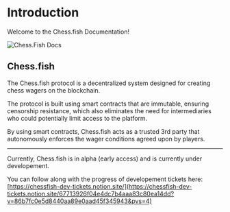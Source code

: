 # Introduction
 
Welcome to the Chess.fish Documentation!

<img src="https://upload.wikimedia.org/wikipedia/commons/8/89/Stockfish_icon_%282010-2020%29.png" alt="Chess.Fish Docs" width={250} height={250}/>

## Chess.fish


The Chess.fish protocol is a decentralized system designed for creating chess wagers on the blockchain. 

The protocol is built using smart contracts that are immutable, ensuring censorship resistance, which also eliminates the need for intermediaries who could potentially limit access to the platform.

By using smart contracts, Chess.fish acts as a trusted 3rd party that autonomously enforces the wager conditions agreed upon by players.

______ 


Currently, Chess.fish is in alpha (early access) and is currently under developement. 

You can follow along with the progress of developement tickets here: [https://chessfish-dev-tickets.notion.site/](https://chessfish-dev-tickets.notion.site/67713926f04e4dc7b4aaa83c80ea14dd?v=86b7fc0e5d8440aa89e0aad45f345943&pvs=4)